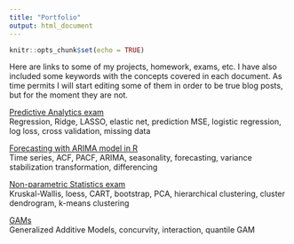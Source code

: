 ```yaml
---
title: "Portfolio"
output: html_document
---
```


```r
knitr::opts_chunk$set(echo = TRUE)
```


Here are links to some of my projects, homework, exams, etc. I have also included some keywords with the concepts covered in each document. As time permits I will start editing some of them in order to be true blog posts, but for the moment they are not.       

[Predictive Analytics exam](/portfolio/STAT_488_Exam_1_Juan_M_Canovas.html)     
Regression, Ridge, LASSO, elastic net, prediction MSE, logistic regression, log loss, cross validation, missing data    

[Forecasting with ARIMA model in R](/portfolio/arima_forecast_in_R.html)    
Time series, ACF, PACF, ARIMA, seasonality, forecasting, variance stabilization transformation, differencing       

[Non-parametric Statistics exam](/portfolio/non_parametric_exam_2.html)     
Kruskal-Wallis, loess, CART, bootstrap, PCA, hierarchical clustering, cluster dendrogram, k-means clustering    

[GAMs](/portfolio/Homework_4_Juan_M_Canovas.html)        
Generalized Additive Models, concurvity, interaction, quantile GAM    